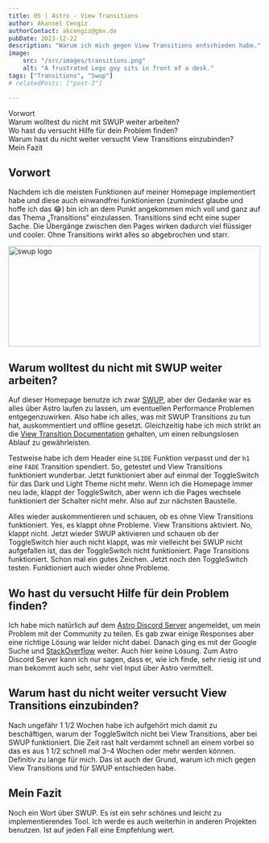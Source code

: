 ```yaml
---
title: 05 | Astro - View Transitions 
author: Akansel Cengiz
authorContact: akcengiz@gmx.de
pubDate: 2023-12-22
description: "Warum ich mich gegen View Transitions entschieden habe."
image:
    src: "/src/images/transitions.png"
    alt: "A frustrated Lego guy sits in front of a desk."
tags: ["Transitions", "Swup"]
# relatedPosts: ["post-2"]

---
```



<section class="w-10/12 text-justify"> 

<section id="toc">

- [Vorwort](#vorwort)
- [Warum wolltest du nicht mit SWUP weiter arbeiten?](#warum-wolltest-du-nicht-mit-swup-weiter-arbeiten)
- [Wo hast du versucht Hilfe für dein Problem finden?](#wo-hast-du-versucht-hilfe-für-dein-problem-finden)
- [Warum hast du nicht weiter versucht View Transitions einzubinden?](#warum-hast-du-nicht-weiter-versucht-view-transitions-einzubinden)
- [Mein Fazit](#mein-fazit)



</section>


## Vorwort

Nachdem ich die meisten Funktionen auf meiner Homepage implementiert habe und diese auch einwandfrei funktionieren (zumindest glaube und hoffe ich das 😂) bin ich an dem Punkt angekommen mich voll und ganz auf das Thema „Transitions“ einzulassen.
Transitions sind echt eine super Sache. Die Übergänge zwischen den Pages wirken dadurch viel flüssiger und cooler.
Ohne Transitions wirkt alles so abgebrochen und starr.

<img
  src="/src/images/swup.png"
  width="500"
  height="200"
  decoding="async"
  loading="lazy"
  alt="swup logo"
  class="border-2 border-dark float-left
   m-4"
/>

## Warum wolltest du nicht mit SWUP weiter arbeiten?

Auf dieser Homepage benutze ich zwar [SWUP](https://swup.js.org/ "SWUP"), aber der Gedanke war es alles über Astro laufen zu lassen, um eventuellen Performance
Problemen entgegenzuwirken.
Also habe ich alles, was mit SWUP Transitions zu tun hat, auskommentiert und offline gesetzt.
Gleichzeitig habe ich mich strikt an die [View Transition Documentation](https://docs.astro.build/en/tutorials/add-view-transitions/ "View Transition Documentation") gehalten, um einen reibungslosen Ablauf zu gewährleisten. 

Testweise habe ich dem Header eine `SLIDE` Funktion verpasst und der `h1` eine `FADE` Transition spendiert.
So, getestet und View Transitions funktioniert wunderbar.
Jetzt funktioniert aber auf einmal der ToggleSwitch für das Dark und Light Theme nicht mehr.
Wenn ich die Homepage immer neu lade, klappt der ToggleSwitch, aber wenn ich die Pages wechsele funktioniert der Schalter nicht mehr.
Also auf zur nächsten Baustelle.

Alles wieder auskommentieren und schauen, ob es ohne View Transitions funktioniert.
Yes, es klappt ohne Probleme.
View Transitions aktiviert.
No, klappt nicht.
Jetzt wieder SWUP aktivieren und schauen ob der ToggleSwitch hier auch nicht klappt, was mir vielleicht bei SWUP nicht aufgefallen ist, das der ToggleSwitch nicht funktioniert.
Page Transitions funktioniert.
Schon mal ein gutes Zeichen. Jetzt noch den ToggleSwitch testen. Funktioniert auch wieder ohne Probleme.

## Wo hast du versucht Hilfe für dein Problem finden?

Ich habe mich natürlich auf dem [Astro Discord Server](https://discord.com/invite/grF4GTXXYm "Astro Discord Server") angemeldet, um mein Problem mit der Community zu teilen.
Es gab zwar einige Responses aber eine richtige Lösung war leider nicht dabei.
Danach ging es mit der Google Suche und [StackOverflow](https://stackoverflow.com/ "StackOverflow") weiter.
Auch hier keine Lösung.
Zum Astro Discord Server kann ich nur sagen, dass er, wie ich finde, sehr riesig ist und man bekommt auch sehr, sehr viel Input über Astro vermittelt.


## Warum hast du nicht weiter versucht View Transitions einzubinden?

Nach ungefähr 1 1/2 Wochen habe ich aufgehört mich damit zu beschäftigen, warum der ToggleSwitch nicht bei View Transitions, aber bei SWUP funktioniert.
Die Zeit rast halt verdammt schnell an einem vorbei so das es aus 1 1/2 schnell mal 3–4 Wochen oder mehr werden können.
Definitiv zu lange für mich.
Das ist auch der Grund, warum ich mich gegen View Transitions und für SWUP entschieden habe.


## Mein Fazit

Noch ein Wort über SWUP. Es ist ein sehr schönes und leicht zu implementierendes Tool.
Ich werde es auch weiterhin in anderen Projekten benutzen.
Ist auf jeden Fall eine Empfehlung wert.

</section>